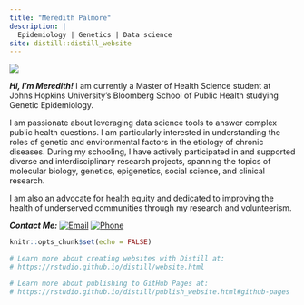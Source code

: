 ```yaml
---
title: "Meredith Palmore"
description: |
  Epidemiology | Genetics | Data science
site: distill::distill_website
---
```



![](images/Profile_photo.jpg)

***Hi, I'm Meredith!***
I am currently a Master of Health Science student at Johns Hopkins University's Bloomberg School of Public Health studying Genetic Epidemiology. 

I am passionate about leveraging data science tools to answer complex public health questions. I am particularly interested in understanding the roles of genetic and environmental factors in the etiology of chronic diseases. During my schooling, I have actively participated in and supported diverse and interdisciplinary research projects, spanning the topics of molecular biology, genetics, epigenetics, social science, and clinical research.  

I am also an advocate for health equity and dedicated to improving the health of underserved communities through my research and volunteerism. 

***Contact Me:***
[![Email](images/Mail-Icon-White-on-Grey.png)](mailto:mpalmor1@jhmi.com)
[![Phone](images/phone_icon.png)](tel:540-272-1481)


```r
knitr::opts_chunk$set(echo = FALSE)

# Learn more about creating websites with Distill at:
# https://rstudio.github.io/distill/website.html

# Learn more about publishing to GitHub Pages at:
# https://rstudio.github.io/distill/publish_website.html#github-pages

```

